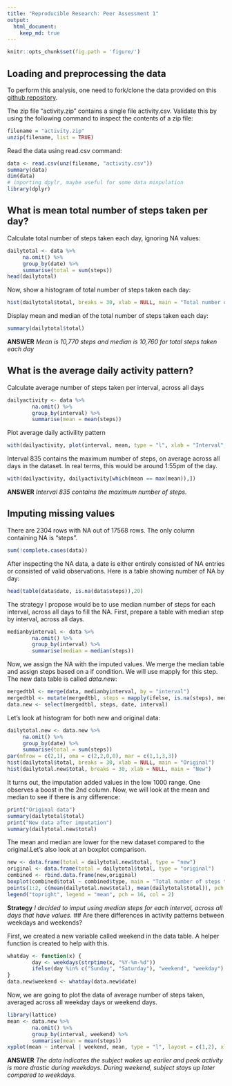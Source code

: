 ```yaml
---
title: "Reproducible Research: Peer Assessment 1"
output: 
  html_document:
    keep_md: true
---
```


```r
knitr::opts_chunk$set(fig.path = 'figure/')
```

## Loading and preprocessing the data
To perform this analysis, one need to fork/clone the data provided on this [github repository](http://github.com/rdpeng/RepData_PeerAssessment1).

The zip file "activity.zip" contains a single file activity.csv. Validate this by using the following command to inspect the contents of a zip file:
```r
filename = "activity.zip"
unzip(filename, list = TRUE)
```

Read the data using read.csv command:
```r
data <- read.csv(unz(filename, "activity.csv"))
summary(data)
dim(data)
# importing dpylr, maybe useful for some data minpulation
library(dplyr)
```
## What is mean total number of steps taken per day?

Calculate total number of steps taken each day, ignoring NA values:
```r
dailytotal <- data %>%
     na.omit() %>%
     group_by(date) %>%
     summarise(total = sum(steps))
head(dailytotal)
```

Now, show a histogram of total number of steps taken each day:
```r
hist(dailytotal$total, breaks = 30, xlab = NULL, main = "Total number of steps taken each day")
```

Display mean and median of the total number of steps taken each day:
```r
summary(dailytotal$total)
```
**ANSWER** *Mean is 10,770 steps and median is 10,760 for total steps taken each day*

## What is the average daily activity pattern?
Calculate average number of steps taken per interval, across all days
```r
dailyactivity <- data %>%
        na.omit() %>%
        group_by(interval) %>%
        summarise(mean = mean(steps))
```

Plot average daily activility pattern
```r
with(dailyactivity, plot(interval, mean, type = "l", xlab = "Interval", ylab = "Average number of steps taken", main = "Average daily activity pattern"))
```

Interval 835 contains the maximum number of steps, on average across all days in the dataset. In real terms, this would be around 1:55pm of the day.
```r
with(dailyactivity, dailyactivity[which(mean == max(mean)),])
```

**ANSWER** *Interval 835 contains the maximum number of steps.*

## Imputing missing values
There are 2304 rows with NA out of 17568 rows. The only column containing NA is "steps".
```r
sum(!complete.cases(data))
```

After inspecting the NA data, a date is either entirely consisted of NA entries or consisted of valid observations. Here is a table showing number of NA by day:
```r
head(table(data$date, is.na(data$steps)),20)
```

The strategy I propose would be to use median number of steps for each interval, across all days to fill the NA. First, prepare a table with median step by interval, across all days.
```r
medianbyinterval <- data %>%
        na.omit() %>%
        group_by(interval) %>%
        summarise(median = median(steps))
```

Now, we assign the NA with the imputed values. We merge the median table and assign steps based on a if condition. We will use mapply for this step. The new data table is called *data.new*:
```r
mergedtbl <- merge(data, medianbyinterval, by = "interval")
mergedtbl <- mutate(mergedtbl, steps = mapply(ifelse, is.na(steps), median, steps))
data.new <- select(mergedtbl, steps, date, interval)
```


Let's look at histogram for both new and original data:
```r
dailytotal.new <- data.new %>%
     na.omit() %>%
     group_by(date) %>%
     summarise(total = sum(steps))
par(mfrow = c(2,1), oma = c(2,2,0,0), mar = c(1,1,3,3))
hist(dailytotal$total, breaks = 30, xlab = NULL, main = "Original")
hist(dailytotal.new$total, breaks = 30, xlab = NULL, main = "New")
```

It turns out, the imputation added values in the low 1000 range. One observes a boost in the 2nd column. Now, we will look at the mean and median to see if there is any difference:
```r
print("Original data")
summary(dailytotal$total)
print("New data after imputation")
summary(dailytotal.new$total)
```
The mean and median are lower for the new dataset compared to the original.Let's also look at an boxplot comparison.
```r
new <- data.frame(total = dailytotal.new$total, type = "new")
original <- data.frame(total = dailytotal$total, type = "original")
combined <- rbind.data.frame(new,original)
boxplot(combined$total ~ combined$type, main = "Total number of steps taken each day")
points(1:2, c(mean(dailytotal.new$total), mean(dailytotal$total)), pch = 16, col = 2)
legend("topright", legend = "mean", pch = 16, col = 2)
```
**Strategy** *I decided to imput using median steps for each interval, across all days that have values.*
## Are there differences in activity patterns between weekdays and weekends?

First, we created a new variable called weekend in the data table. A helper function is created to help with this.

```r
whatday <- function(x) {
        day <- weekdays(strptime(x, "%Y-%m-%d"))
        ifelse(day %in% c("Sunday", "Saturday"), "weekend", "weekday")
}
data.new$weekend <- whatday(data.new$date)
```

Now, we are going to plot the data of average number of steps taken, averaged across all weekday days or weekend days.
```r
library(lattice)
mean <- data.new %>%
        na.omit() %>%
        group_by(interval, weekend) %>%
        summarise(mean = mean(steps))
xyplot(mean ~ interval | weekend, mean, type = "l", layout = c(1,2), xlab = "Interval", ylab = "Number of Steps")
```

**ANSWER** *The data indicates the subject wakes up earlier and peak activity is more drastic during weekdays. During weekend, subject stays up later compared to weekdays.*